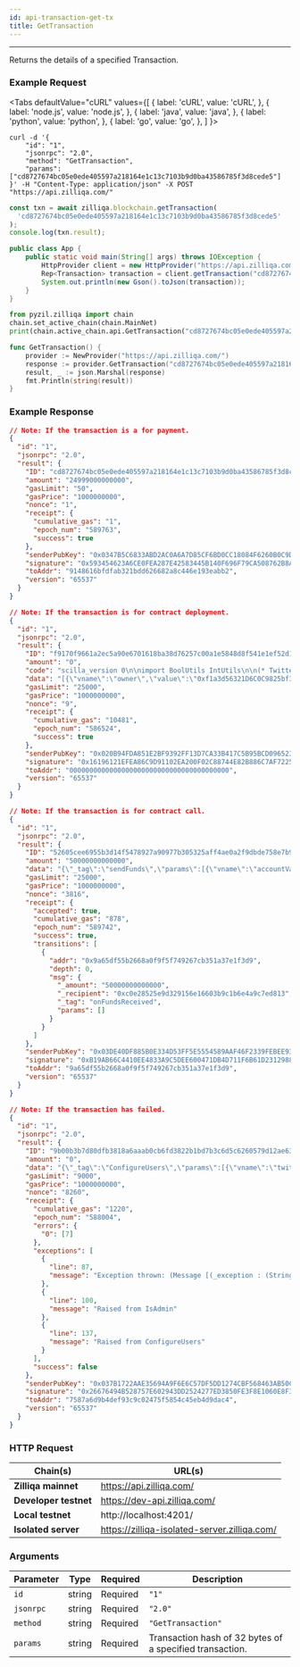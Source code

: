 ```yaml
---
id: api-transaction-get-tx
title: GetTransaction
---
```


---

Returns the details of a specified Transaction.

### Example Request


<Tabs
  defaultValue="cURL"
  values={[
    { label: 'cURL', value: 'cURL', },
    { label: 'node.js', value: 'node.js', },
    { label: 'java', value: 'java', },
    { label: 'python', value: 'python', },
    { label: 'go', value: 'go', },
  ]
}>

<TabItem value="cURL">

```shell
curl -d '{
    "id": "1",
    "jsonrpc": "2.0",
    "method": "GetTransaction",
    "params": ["cd8727674bc05e0ede405597a218164e1c13c7103b9d0ba43586785f3d8cede5"]
}' -H "Content-Type: application/json" -X POST "https://api.zilliqa.com/"
```

</TabItem>
<TabItem value="node.js">

```js
const txn = await zilliqa.blockchain.getTransaction(
  'cd8727674bc05e0ede405597a218164e1c13c7103b9d0ba43586785f3d8cede5'
);
console.log(txn.result);
```

</TabItem>
<TabItem value="java">

```java
public class App {
    public static void main(String[] args) throws IOException {
        HttpProvider client = new HttpProvider("https://api.zilliqa.com");
        Rep<Transaction> transaction = client.getTransaction("cd8727674bc05e0ede405597a218164e1c13c7103b9d0ba43586785f3d8cede5");
        System.out.println(new Gson().toJson(transaction));
    }
}
```

</TabItem>
<TabItem value="python">

```python
from pyzil.zilliqa import chain
chain.set_active_chain(chain.MainNet)
print(chain.active_chain.api.GetTransaction("cd8727674bc05e0ede405597a218164e1c13c7103b9d0ba43586785f3d8cede5"))
```

</TabItem>

<TabItem value="go">

```go
func GetTransaction() {
	provider := NewProvider("https://api.zilliqa.com/")
	response := provider.GetTransaction("cd8727674bc05e0ede405597a218164e1c13c7103b9d0ba43586785f3d8cede5")
	result, _ := json.Marshal(response)
	fmt.Println(string(result))
}
```

</TabItem>
</Tabs>

### Example Response

```json
// Note: If the transaction is a for payment.
{
  "id": "1",
  "jsonrpc": "2.0",
  "result": {
    "ID": "cd8727674bc05e0ede405597a218164e1c13c7103b9d0ba43586785f3d8cede5",
    "amount": "24999000000000",
    "gasLimit": "50",
    "gasPrice": "1000000000",
    "nonce": "1",
    "receipt": {
      "cumulative_gas": "1",
      "epoch_num": "589763",
      "success": true
    },
    "senderPubKey": "0x0347B5C6833ABD2AC0A6A7D85CF6BD0CC18084F6260B0C9DD2D491015BF2D47862",
    "signature": "0x593454623A6CE0FEA287E42583445B140F696F79CA508762B8AB44F202686CFA115A2AC36C31E643C9EB0D46A4E6CA8C4EEFD78D7E9A25220DC512C13C9600F0",
    "toAddr": "9148616bfdfab321bdd626682a8c446e193eabb2",
    "version": "65537"
  }
}
```

```json
// Note: If the transaction is for contract deployment.
{
  "id": "1",
  "jsonrpc": "2.0",
  "result": {
    "ID": "f9170f9661a2ec5a90e6701618ba38d76257c00a1e5848d8f541e1ef52d11ede",
    "amount": "0",
    "code": "scilla_version 0\n\nimport BoolUtils IntUtils\n\n(* Twitter contract *)\n\n(***************************************************)\n(*               Associated library                *)\n(***************************************************)\nlibrary SocialPay\n\nlet one_msg =\n    fun (msg : Message) =>\n    let nil_msg = Nil {Message} in\n    Cons {Message} msg nil_msg\n\nlet two_msgs =\nfun (msg1 : Message) =>\nfun (msg2 : Message) =>\n  let msgs_tmp = one_msg msg2 in\n  Cons {Message} msg1 msgs_tmp\n\nlet is_valid_substring =\n  fun (tweet_text : String) =>\n  fun (start_pos : Uint32) =>\n  fun (hashtag_len : Uint32) =>\n    let string_length = builtin strlen tweet_text in\n    let valid_start_pos = builtin lt start_pos string_length in\n    let end_pos = builtin add start_pos hashtag_len in\n    let valid_end_pos = uint32_le end_pos string_length in\n    andb valid_start_pos valid_end_pos\n\n(* Error events *)\ntype Error =\n  | CodeNotAuthorized\n  | CodeRegisteredWithinWeek\n  | CodeUserNotRegistered\n  | CodeTweetAlreadyExists\n  | CodeTweetNotValid\n  | CodeTweetWithinDay\n\nlet make_error =\n  fun (result : Error) =>\n    let result_code = \n      match result with\n      | CodeNotAuthorized        => Int32 -1\n      | CodeRegisteredWithinWeek => Int32 -2\n      | CodeUserNotRegistered    => Int32 -3\n      | CodeTweetAlreadyExists   => Int32 -4\n      | CodeTweetNotValid        => Int32 -5\n      | CodeTweetWithinDay       => Int32 -6\n      end\n    in\n    { _exception : \"Error\"; code : result_code }\n\nlet tt = True\n\n(***************************************************)\n(*             The contract definition             *)\n(***************************************************)\n\ncontract SocialPay\n(\n    owner: ByStr20,\n    hashtag: String,\n    zils_per_tweet : Uint128,\n    blocks_per_day : Uint32,\n    blocks_per_week : Uint32,\n    donation_address : ByStr20\n)\n\n(* Map of tweet_id to recipient address *)\nfield verified_tweets: Map String ByStr20 = Emp String ByStr20\n\n(* Map of twitter_id to last withdraw block number *)\nfield last_withdrawal: Map String BNum = Emp String BNum\n\n(* Map of address to bool status of admin *)\nfield admins: Map ByStr20 Bool = Emp ByStr20 Bool\n\n(* Map of twitter_id to recipient address *)\nfield registered_users: Map String ByStr20 = Emp String ByStr20\n\n(* Emit Errors *)\nprocedure ThrowError(err: Error)\n  e = make_error err;\n  throw e\nend\n\nprocedure IsOwner(address: ByStr20)\n  is_owner = builtin eq address owner;\n  match is_owner with\n  | True =>\n  | False =>\n    err = CodeNotAuthorized;\n    ThrowError err\n  end\nend\n\nprocedure IsAdmin()\n  is_admin <- exists admins[_sender];\n  match is_admin with\n  | True =>\n  | False =>\n    err = CodeNotAuthorized;\n    ThrowError err\n  end\nend\n\nprocedure ConfigureAdmin(admin_address: ByStr20)\n  is_admin <- exists admins[admin_address];\n  match is_admin with\n  | True =>\n      delete admins[admin_address];\n      e = {_eventname : \"DeletedAdmin\"; admin_address: admin_address};\n      event e\n  | False =>\n      admins[admin_address] := tt;\n      e = {_eventname : \"AddedAdmin\"; admin_address: admin_address};\n      event e\n  end\nend\n\n(* Only owner can deposit ZIL *)\ntransition Deposit()\n  IsOwner _sender;\n  accept;\n  e = {_eventname : \"DepositSuccessful\"; sender: _sender; deposit_amount: _amount};\n  event e\nend\n\ntransition ConfigureAdmins(admin_addresses: List ByStr20)\n  IsOwner _sender;\n  forall admin_addresses ConfigureAdmin\nend\n\ntransition ConfigureUsers(twitter_id: String, recipient_address: ByStr20)\n  IsAdmin;\n  is_registered <- exists registered_users[twitter_id];\n  match is_registered with\n  | True =>\n      current_block <- & BLOCKNUMBER;\n      withdrawal <- last_withdrawal[twitter_id];\n      not_next_week_yet =\n          match withdrawal with\n          | Some last_withdraw_block =>\n              let next_week_block = builtin badd last_withdraw_block blocks_per_week in\n              builtin blt current_block next_week_block\n          | None =>\n              False\n          end;\n      match not_next_week_yet with\n      | True =>\n          err = CodeRegisteredWithinWeek;\n          ThrowError err\n      | False =>\n          registered_users[twitter_id] := recipient_address;\n          e = {_eventname : \"ConfiguredUserAddress\"; twitter_id: twitter_id; recipient_address: recipient_address};\n          event e\n      end\n  | False =>\n      registered_users[twitter_id] := recipient_address;\n      e = {_eventname : \"ConfiguredUserAddress\"; twitter_id: twitter_id; recipient_address: recipient_address};\n      event e\n  end\nend\n\n(* Only admins can call this transition                                         *)\n(* The following conditions are checked for (in that order):                    *)\n(*   1. Owner initiates the transition.                                         *)\n(*   2. The tweeter is already registered in the app his/her wallet             *)\n(*   3. The tweet hasn't been awarded before.                                   *)\n(*   4. Substring specs (start_pos) is valid.                                   *)\n(*   5. The substring matches the preset hashtag.                               *)\n(*   6. Sufficient time (blocks) have passed since the user was awarded before. *)\ntransition VerifyTweet (twitter_id: String, tweet_id: String, tweet_text: String, start_pos: Uint32)\n  IsAdmin;\n  get_recipient_address <- registered_users[twitter_id];\n  match get_recipient_address with\n  | None =>\n      err = CodeUserNotRegistered;\n      ThrowError err\n  | Some recipient_address =>\n      already_verified <- exists verified_tweets[tweet_id];\n      not_already_verified = negb already_verified;\n      hashtag_len = builtin strlen hashtag;\n      valid_substring = is_valid_substring tweet_text start_pos hashtag_len;\n      is_valid = andb valid_substring not_already_verified;\n      match is_valid with\n      | False =>\n          match already_verified with\n          | True =>\n              err = CodeTweetAlreadyExists;\n              ThrowError err\n          | False =>\n              err = CodeTweetNotValid;\n              ThrowError err\n          end\n      | True =>\n          match_hashtag = builtin substr tweet_text start_pos hashtag_len;\n          is_hashtag = builtin eq match_hashtag hashtag;\n          match is_hashtag with\n          | False =>\n              err = CodeTweetNotValid;\n              ThrowError err\n          | True =>\n              withdrawal <- last_withdrawal[twitter_id];\n              current_block <- & BLOCKNUMBER;\n              not_next_day_yet =\n                  match withdrawal with\n                  | Some last_withdraw_block =>\n                      let next_day_block = builtin badd last_withdraw_block blocks_per_day in\n                      builtin blt current_block next_day_block\n                  | None =>\n                      False\n                  end;\n              match not_next_day_yet with\n              | True =>\n                  err = CodeTweetWithinDay;\n                  ThrowError err\n              | False =>\n                  verified_tweets[tweet_id] := recipient_address;\n                  last_withdrawal[twitter_id] := current_block;\n                  e = {\n                          _eventname : \"VerifyTweetSuccessful\";\n                          sender: _sender;\n                          recipient: recipient_address;\n                          twitter_id: twitter_id;\n                          tweet_id: tweet_id;\n                          reward_amount: zils_per_tweet;\n                          matched_donation: zils_per_tweet\n                      };\n                  event e;\n                  msg_to_recipient = { \n                    _tag: \"\";\n                    _recipient: recipient_address;\n                    _amount: zils_per_tweet \n                  };\n                  msg_to_donation = {\n                    _tag: \"\";\n                    _recipient: donation_address;\n                    _amount: zils_per_tweet\n                  };\n                  msgs = two_msgs msg_to_recipient msg_to_donation;\n                  send msgs\n              end\n          end\n      end\n  end\nend\n\ntransition ReturnFund ()\n  IsOwner _sender;\n  current_bal <- _balance;\n  e = {\n    _eventname : \"ReturnFundSuccessful\";\n    returned_amount: current_bal\n  };\n  event e;\n  msg = {\n      _tag       : \"\";\n      _recipient : owner;\n      _amount    : current_bal\n  };\n  msgs = one_msg msg;\n  send msgs\nend",
    "data": "[{\"vname\":\"owner\",\"value\":\"0xf1a3d56321D6C0C9825bf3c34CB843719e99cBCA\",\"type\":\"ByStr20\"},{\"vname\":\"hashtag\",\"value\":\"#zilcovidheroes\",\"type\":\"String\"},{\"vname\":\"zils_per_tweet\",\"value\":\"25000000000000\",\"type\":\"Uint128\"},{\"vname\":\"blocks_per_day\",\"value\":\"1600\",\"type\":\"Uint32\"},{\"vname\":\"blocks_per_week\",\"value\":\"1600\",\"type\":\"Uint32\"},{\"vname\":\"donation_address\",\"value\":\"0x7AEB68fc38B29387D2e100db1E42c883C0519548\",\"type\":\"ByStr20\"},{\"vname\":\"_scilla_version\",\"type\":\"Uint32\",\"value\":\"0\"}]",
    "gasLimit": "25000",
    "gasPrice": "1000000000",
    "nonce": "9",
    "receipt": {
      "cumulative_gas": "10481",
      "epoch_num": "586524",
      "success": true
    },
    "senderPubKey": "0x020B94FDA851E2BF9392FF13D7CA33B417C5B95BCD0965238FF5074B7C8D31BC0D",
    "signature": "0x16196121EFEA86C9D91102EA200F02C88744E82B886C7AF72256F18615ADEE38EC18AFEE2739615896C5306F3C2642AA98CDFE113AC64A55981BBC2C82D31592",
    "toAddr": "0000000000000000000000000000000000000000",
    "version": "65537"
  }
}
```

```json
// Note: If the transaction is for contract call.
{
  "id": "1",
  "jsonrpc": "2.0",
  "result": {
    "ID": "52605cee6955b3d14f5478927a90977b305325aff4ae0a2f9dbde758e7b92ad4",
    "amount": "50000000000000",
    "data": "{\"_tag\":\"sendFunds\",\"params\":[{\"vname\":\"accountValues\",\"type\":\"List (AccountValue)\",\"value\":[{\"constructor\":\"AccountValue\",\"argtypes\":[],\"arguments\":[\"0xc0e28525e9d329156e16603b9c1b6e4a9c7ed813\",\"50000000000000\"]}]}]}",
    "gasLimit": "25000",
    "gasPrice": "1000000000",
    "nonce": "3816",
    "receipt": {
      "accepted": true,
      "cumulative_gas": "878",
      "epoch_num": "589742",
      "success": true,
      "transitions": [
        {
          "addr": "0x9a65df55b2668a0f9f5f749267cb351a37e1f3d9",
          "depth": 0,
          "msg": {
            "_amount": "50000000000000",
            "_recipient": "0xc0e28525e9d329156e16603b9c1b6e4a9c7ed813",
            "_tag": "onFundsReceived",
            "params": []
          }
        }
      ]
    },
    "senderPubKey": "0x03DE40DF885B0E334D53FF5E5554589AAF46F2339FEBEE93213F2CCE52D1F488F4",
    "signature": "0xB19AB66C4410EE4833A9C5DEE600471DB4D711F6B61D2312988E6E70CC655409F18BB42BB6940B6263C8EA5CE08CAEC06111BDF19BE00D7E15F25515CAA45DAA",
    "toAddr": "9a65df55b2668a0f9f5f749267cb351a37e1f3d9",
    "version": "65537"
  }
}
```

```json
// Note: If the transaction has failed.
{
  "id": "1",
  "jsonrpc": "2.0",
  "result": {
    "ID": "9b00b3b7d80dfb3818a6aaab0cb6fd3822b1bd7b3c6d5c6260579d12ae631a96",
    "amount": "0",
    "data": "{\"_tag\":\"ConfigureUsers\",\"params\":[{\"vname\":\"twitter_id\",\"type\":\"String\",\"value\":\"111111111\"},{\"vname\":\"recipient_address\",\"type\":\"ByStr20\",\"value\":\"0xAA9AC51920c75bDe16C8c27E529eDaFfcb15f530\"}]}",
    "gasLimit": "9000",
    "gasPrice": "1000000000",
    "nonce": "8260",
    "receipt": {
      "cumulative_gas": "1220",
      "epoch_num": "588004",
      "errors": {
        "0": [7]
      },
      "exceptions": [
        {
          "line": 87,
          "message": "Exception thrown: (Message [(_exception : (String \"Error\")) ; (code : (Int32 -2))])"
        },
        {
          "line": 100,
          "message": "Raised from IsAdmin"
        },
        {
          "line": 137,
          "message": "Raised from ConfigureUsers"
        }
      ],
      "success": false
    },
    "senderPubKey": "0x037B1722AAE35694A9F6E6C57DF5DD1274CBF568463AB50CEB6CBAD18C9BE291AA",
    "signature": "0x26676494B528757E602943DD2524277ED3850FE3F8E1060E8F36D8E18B5CB6D347698DB00DF0DD2C6786594BF420585ECA30D030C56FE946574AAD59456F110B",
    "toAddr": "7587a6d9b4def93c9c02475f5854c45eb4d9dac4",
    "version": "65537"
  }
}
```

### HTTP Request

| Chain(s)              | URL(s)                                       |
| --------------------- | -------------------------------------------- |
| **Zilliqa mainnet**   | https://api.zilliqa.com/                     |
| **Developer testnet** | https://dev-api.zilliqa.com/                 |
| **Local testnet**     | http://localhost:4201/                       |
| **Isolated server**   | https://zilliqa-isolated-server.zilliqa.com/ |

### Arguments

| Parameter | Type   | Required | Description                                              |
| --------- | ------ | -------- | -------------------------------------------------------- |
| `id`      | string | Required | `"1"`                                                    |
| `jsonrpc` | string | Required | `"2.0"`                                                  |
| `method`  | string | Required | `"GetTransaction"`                                       |
| `params`  | string | Required | Transaction hash of 32 bytes of a specified transaction. |
